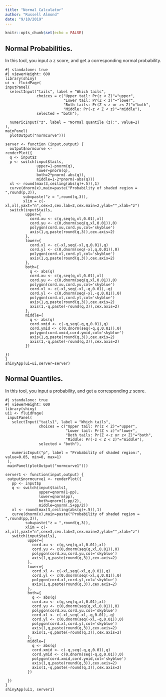 ```yaml
---
title: "Normal Calculator"
author: "Russell Almond"
date: "9/10/2019"
---
```


```r
knitr::opts_chunk$set(echo = FALSE)
```

## Normal Probabilities.

In this tool, you input a z score, and get a corresponding normal probability.

```shinylive-r
#| standalone: true
#| viewerHeight: 600
library(shiny)
ui <- fluidPage(
inputPanel(
  selectInput("tails", label = "Which tails",
              choices = c("Upper tail: Pr(z < Z)"="upper",
                          "Lower tail: Pr(Z < z)"="lower",
                          "Both tails: Pr(Z <-z or z< Z)"="both",
                          "Middle: Pr(-z < Z < z)"="middle"),
              selected = "both"),
  
  numericInput("z", label = "Normal quantile (z):", value=2)
),
mainPanel(
  plotOutput("normcurve")))

server <- function (input,output) {
  output$normcurve <- 
renderPlot({
  q <- input$z
  p <- switch(input$tails,
              upper=1-pnorm(q),
              lower=pnorm(q),
              both=2*pnorm(-abs(q)),
              middle=1-2*pnorm(-abs(q)))
  xl <- round(max(3,ceiling(abs(q)+.5)),1)
  curve(dnorm(x),main=paste("Probability of shaded region = ",round(p,3)),
        sub=paste("z = ",round(q,3)),
        xlim = c(-xl,xl),yaxt="n",cex=3,cex.lab=2,cex.main=2,ylab="",xlab="z")
  switch(input$tails,
         upper={
           cord.xu <- c(q,seq(q,xl,0.01),xl)
           cord.yu <- c(0,dnorm(seq(q,xl,0.01)),0)
           polygon(cord.xu,cord.yu,col='skyblue')
           axis(1,q,paste(round(q,3)),cex.axis=2)
         },
         lower={
           cord.xl <- c(-xl,seq(-xl,q,0.01),q)
           cord.yl <- c(0,dnorm(seq(-xl,q,0.01)),0)
           polygon(cord.xl,cord.yl,col='skyblue')
           axis(1,q,paste(round(q,3)),cex.axis=2)
         },
         both={
           q <- abs(q)
           cord.xu <- c(q,seq(q,xl,0.01),xl)
           cord.yu <- c(0,dnorm(seq(q,xl,0.01)),0)
           polygon(cord.xu,cord.yu,col='skyblue')
           cord.xl <- c(-xl,seq(-xl,-q,0.01),-q)
           cord.yl <- c(0,dnorm(seq(-xl,-q,0.01)),0)
           polygon(cord.xl,cord.yl,col='skyblue')
           axis(1,q,paste(round(q,3)),cex.axis=2)
           axis(1,-q,paste(-round(q,3)),cex.axis=2)
         },
         middle={
           q <- abs(q)
           cord.xmid <- c(-q,seq(-q,q,0.01),q)
           cord.ymid <- c(0,dnorm(seq(-q,q,0.01)),0)
           polygon(cord.xmid,cord.ymid,col='skyblue')
           axis(1,q,paste(round(q,3)),cex.axis=2)
           axis(1,-q,paste(-round(q,3)),cex.axis=2)
         })
  
})
}
shinyApp(ui=ui,server=server)
```

## Normal Quantiles.

In this tool, you input a probability, and get a corresponding *z* score.

```shinylive-r
#| standalone: true
#| viewerHeight: 600
library(shiny)
ui1 <- fluidPage(
 inputPanel(
   selectInput("tails1", label = "Which tails",
               choices = c("Upper tail: Pr(z < Z)"="upper",
                           "Lower tail: Pr(Z < z)"="lower",
                           "Both tails: Pr(Z <-z or z< Z)"="both",
                           "Middle: Pr(-z < Z < z)"="middle"),
               selected = "both"),
   
   numericInput("p", label = "Probability of shaded region:", value=0.05, min=0, max=1)
 ),
 mainPanel(plotOutput("normcurve1")))
 
server1 <- function(input,output) {
 output$normcurve1 <- renderPlot({
   pp <- input$p
   q <- switch(input$tails1,
               upper=qnorm(1-pp),
               lower=qnorm(pp),
               both=qnorm(1-pp/2),
               middle=qnorm(.5+pp/2))
   xl <- round(max(3,ceiling(abs(q)+.5)),1)
   curve(dnorm(x),main=paste("Probability of shaded region = ",round(pp,3)),
         sub=paste("z = ",round(q,3)),
         xlim = c(-xl,xl),yaxt="n",cex=3,cex.lab=2,cex.main=2,ylab="",xlab="z")
   switch(input$tails1,
          upper={
            cord.xu <- c(q,seq(q,xl,0.01),xl)
            cord.yu <- c(0,dnorm(seq(q,xl,0.01)),0)
            polygon(cord.xu,cord.yu,col='skyblue')
            axis(1,q,paste(round(q,3)),cex.axis=2)
          },
          lower={
            cord.xl <- c(-xl,seq(-xl,q,0.01),q)
            cord.yl <- c(0,dnorm(seq(-xl,q,0.01)),0)
            polygon(cord.xl,cord.yl,col='skyblue')
            axis(1,q,paste(round(q,3)),cex.axis=2)
          },
          both={
            q <- abs(q)
            cord.xu <- c(q,seq(q,xl,0.01),xl)
            cord.yu <- c(0,dnorm(seq(q,xl,0.01)),0)
            polygon(cord.xu,cord.yu,col='skyblue')
            cord.xl <- c(-xl,seq(-xl,-q,0.01),-q)
            cord.yl <- c(0,dnorm(seq(-xl,-q,0.01)),0)
            polygon(cord.xl,cord.yl,col='skyblue')
            axis(1,q,paste(round(q,3)),cex.axis=2)
            axis(1,-q,paste(-round(q,3)),cex.axis=2)
          },
          middle={
            q <- abs(q)
            cord.xmid <- c(-q,seq(-q,q,0.01),q)
            cord.ymid <- c(0,dnorm(seq(-q,q,0.01)),0)
            polygon(cord.xmid,cord.ymid,col='skyblue')
            axis(1,q,paste(round(q,3)),cex.axis=2)
            axis(1,-q,paste(-round(q,3)),cex.axis=2)
          })
   
 })
}
shinyApp(ui1, server1)
```
